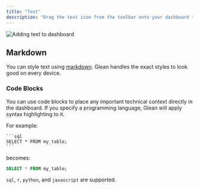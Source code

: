 ```yaml
---
title: "Text"
description: "Drag the text icon from the toolbar onto your dashboard to add a new text block."
---
```


![Adding text to dashboard](/imgs/add-text.gif)

## Markdown

You can style text using [markdown](https://commonmark.org/help/).
Glean handles the exact styles to look good on every device.

### Code Blocks

You can use code blocks to place any important technical context directly in
the dashboard. If you specify a programming language, Glean will apply
syntax highlighting to it.

For example:

    ```sql
    SELECT * FROM my_table;
    ```

becomes:

```sql
SELECT * FROM my_table;
```

`sql`, `r`, `python`, and `javascript` are supported.
